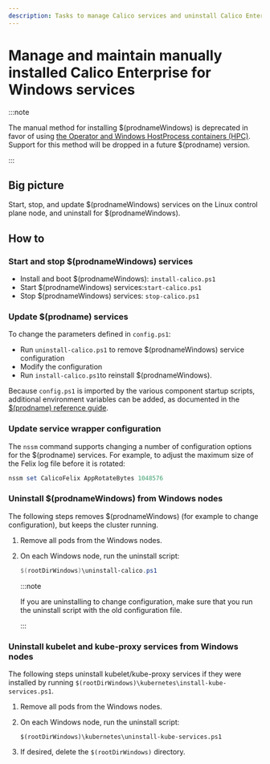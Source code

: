 ```yaml
---
description: Tasks to manage Calico services and uninstall Calico Enterprise for Windows when the manual install (non-HPC) method was used.
---
```


# Manage and maintain manually installed Calico Enterprise for Windows services

:::note

The manual method for installing $(prodnameWindows) is deprecated in favor of using [the Operator and Windows HostProcess containers (HPC)](../operator.mdx#install-calico-enterprise-for-windows-using-the-operator). Support for this method will be dropped in a future $(prodname) version.

:::

## Big picture

Start, stop, and update $(prodnameWindows) services on the Linux control plane node, and uninstall for $(prodnameWindows).

## How to

### Start and stop $(prodnameWindows) services

- Install and boot $(prodnameWindows): `install-calico.ps1`
- Start $(prodnameWindows) services:`start-calico.ps1`
- Stop $(prodnameWindows) services: `stop-calico.ps1`

### Update $(prodname) services

To change the parameters defined in `config.ps1`:

- Run `uninstall-calico.ps1` to remove $(prodnameWindows) service configuration
- Modify the configuration
- Run `install-calico.ps1`to reinstall $(prodnameWindows).

Because `config.ps1` is imported by the various component startup scripts, additional environment variables can be added, as documented in the [$(prodname) reference guide](../../../../reference/index.mdx).

### Update service wrapper configuration

The `nssm` command supports changing a number of configuration options for the $(prodname) services. For example, to adjust the maximum size of the Felix log file before it is rotated:

```powershell
nssm set CalicoFelix AppRotateBytes 1048576
```

### Uninstall $(prodnameWindows) from Windows nodes

The following steps removes $(prodnameWindows) (for example to change configuration), but keeps the cluster running.

1. Remove all pods from the Windows nodes.
1. On each Windows node, run the uninstall script:

   ```powershell
   $(rootDirWindows)\uninstall-calico.ps1
   ```

   :::note

   If you are uninstalling to change configuration, make sure that you run the uninstall script with the old configuration file.

   :::

### Uninstall kubelet and kube-proxy services from Windows nodes

The following steps uninstall kubelet/kube-proxy services if they were installed by running `$(rootDirWindows)\kubernetes\install-kube-services.ps1`.

1. Remove all pods from the Windows nodes.
1. On each Windows node, run the uninstall script:

   ```
   $(rootDirWindows)\kubernetes\uninstall-kube-services.ps1
   ```

1. If desired, delete the `$(rootDirWindows)` directory.
